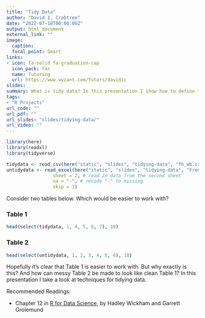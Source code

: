 ```yaml
---
title: "Tidy Data"
author: "David I. Crabtree"
date: "2022-07-18T00:00:00Z"
output: html_document
external_link: ""
image:
  caption: 
  focal_point: Smart
links:
- icon: fa-solid fa-graduation-cap
  icon_pack: fas
  name: Tutoring
  url: https://www.wyzant.com/Tutors/davidic
slides: 
summary: What is tidy data? In this presentation I show how to define tidy data and clean messy datasets.
tags:
- "R Projects"
url_code: ""
url_pdf: ""
url_slides: "slides/tidying-data/"
url_video: ""
---
```


```r
library(here)
library(readxl)
library(tidyverse)

tidydata <- read_csv(here("static", "slides", "tidying-data", "fh_wb.csv"))
untidydata <- read_excel(here("static", "slides", "tidying-data", "FreedomHouse.xlsx"), 
                 sheet = 2, # read in data from the second sheet
                 na = "-", # recode "-" to missing
                 skip = 1) 

```

Consider two tables below. Which would be easier to work with? 


### Table 1
```r
head(select(tidydata, 1, 4, 5, 6, 7), 10)
```

### Table 2
```r
head(select(untidydata, 1, 2, 3, 4, 5, 6), 10)
```

Hopefully it's clear that Table 1 is easier to work with. But why exactly is this? And how can messy Table 2 be made to look like clean Table 1? In this presentation I take a look at techniques for tidying data. 

Recommended Readings:  

- Chapter 12 in [R for Data Science](https://r4ds.had.co.nz/tidy-data.html), by Hadley Wickham and Garrett Grolemund
